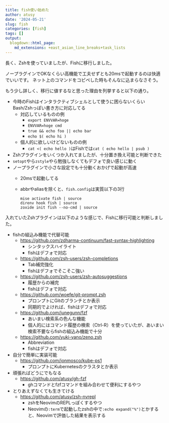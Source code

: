 ```yaml
---
title: fish使い始めた
author: atusy
date: '2024-05-21'
slug: fish
categories: [fish]
tags: []
output:
  blogdown::html_page:
    md_extensions: +east_asian_line_breaks+task_lists
---
```


長く、Zshを使っていましたが、Fishに移行しました。

ノープラグインでOKなくらい高機能で工夫せずとも20msで起動するのは快適でいいです。
ネット上のコマンドをコピペした時もそんなに込まらなさそう。

もう少し詳しく、移行に値するなと思った理由を列挙すると以下の通り。

- 今時のFishはインタラクティブシェルとして使うに困らないくらいBash/Zshっぽい書き方に対応してる
  - 対応しているものの例
    - `export ENVVAR=hoge`
    - `ENVVAR=hoge cmd`
    - `true && echo foo || echo bar`
    - `echo $( echo hi )`
  - 個人的に欲しいけどないものの例
    - `cat <( echo hello )`はFishでは`cat ( echo hello | psub )`
- Zshプラグインをいくつか入れてましたが、十分置き換え可能と判断できた
- `setopt`やら`zstyle`やら勉強しなくてもデフォで良い感じに動く
- ノープラグインで小さな設定でも十分動くおかげで起動が高速
    - 20msで起動してる
    - abbrやaliasを除くと、`fish.config`は実質以下の3行

      ``` fish
      mise activate fish | source
      direnv hook fish | source
      zoxide init fish --no-cmd | source
      ```

入れていたZshプラグインは以下のような感じで、Fishに移行可能と判断しました。

- fishの組込み機能で代替可能
  - <https://github.com/zdharma-continuum/fast-syntax-highlighting>
    - シンタックスハイライト
    - fishはデフォで対応
  - <https://github.com/zsh-users/zsh-completions>
    - Tab補完強化
    - fishはデフォでそこそこ強い
  - <https://github.com/zsh-users/zsh-autosuggestions>
    - 履歴からの補完
    - fishはデフォで対応
  - <https://github.com/woefe/git-prompt.zsh>
    - プロンプトにGitのブランチとか表示
    - 同期的でよければ、fishはデフォで対応
  - <https://github.com/junegunn/fzf>
    - あいまい検索系の色んな機能
    - 個人的にはコマンド履歴の検索（Ctrl-R）を使っていたが、あいまい検索不要ならfishの組込み機能で十分
  - <https://github.com/yuki-yano/zeno.zsh>
    - Abbreviation
    - fishはデフォで対応
- 自分で簡単に実装可能
  - <https://github.com/jonmosco/kube-ps1>
    - プロンプトにKubernetesのクラスタとか表示
- 頑張ればどうにでもなる
  - <https://github.com/atusy/gh-fzf>
    - ghコマンドとfzfコマンドを組み合わせて便利にするやつ
- とりあえずなくても生きてける
  - <https://github.com/atusy/zsh-nvrepl>
    - zshをNeovimのREPLっぽくするやつ
    - Neovimの`:term`で起動したzshの中で`:echo expand("%")`とかすると、Neovimで評価した結果を表示する


